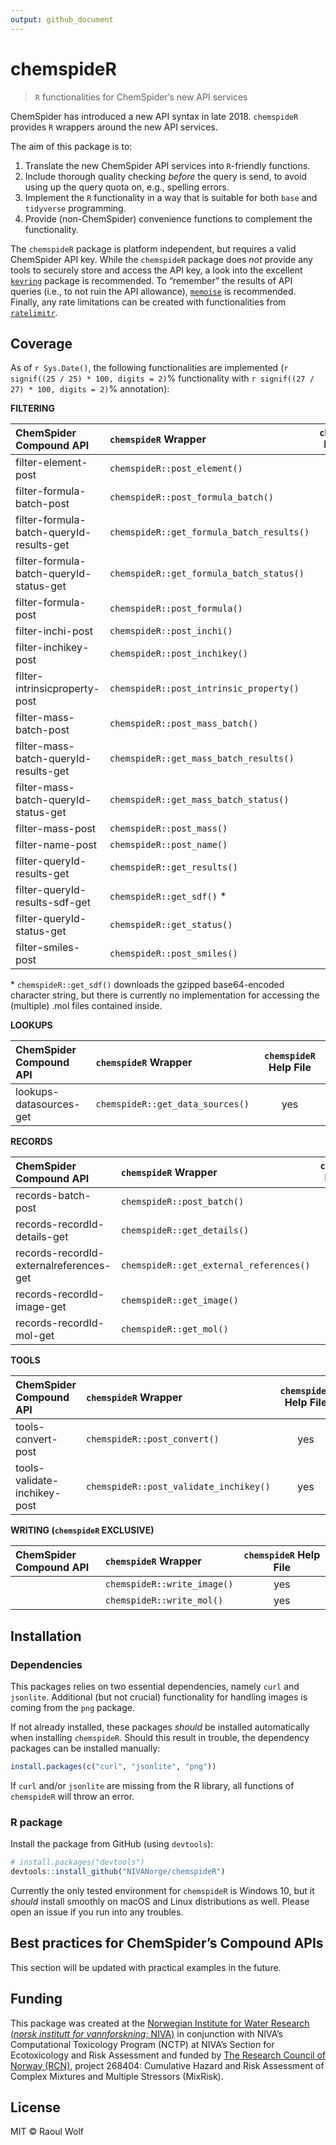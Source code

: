 ```yaml
---
output: github_document
---
```


<!-- README.md is generated from README.Rmd. Please edit that file -->

# chemspideR

> `R` functionalities for ChemSpider's new API services

ChemSpider has introduced a new API syntax in late 2018. `chemspideR` provides `R` wrappers around the new API services. 

The aim of this package is to:

1) Translate the new ChemSpider API services into `R`-friendly functions.
2) Include thorough quality checking *before* the query is send, to avoid using up the query quota on, e.g., spelling errors.
3) Implement the `R` functionality in a way that is suitable for both `base` and `tidyverse` programming.
4) Provide (non-ChemSpider) convenience functions to complement the functionality.

The `chemspideR` package is platform independent, but requires a valid ChemSpider API key. While the `chemspideR` package does *not* provide any tools to securely store and access the API key, a look into the excellent [`keyring`](https://github.com/r-lib/keyring) package is recommended. To "remember" the results of API queries (i.e., to not ruin the API allowance),  [`memoise`](https://github.com/r-lib/memoise) is recommended. Finally, any rate limitations can be created with functionalities from [`ratelimitr`](https://github.com/tarakc02/ratelimitr).

## Coverage

As of `r Sys.Date()`, the following functionalities are implemented (`r signif((25 / 25) * 100, digits = 2)`% functionality with `r signif((27 / 27) * 100, digits = 2)`% annotation):

**FILTERING**

| ChemSpider Compound API                  | `chemspideR` Wrapper                      | `chemspideR` Help File |
|:---------------------------------------- |:----------------------------------------- |:----------------------:|
| filter-element-post                      | `chemspideR::post_element()`              | yes                    |
| filter-formula-batch-post                | `chemspideR::post_formula_batch()`        | yes                    |
| filter-formula-batch-queryId-results-get | `chemspideR::get_formula_batch_results()` | yes                    |
| filter-formula-batch-queryId-status-get  | `chemspideR::get_formula_batch_status()`  | yes                    |
| filter-formula-post                      | `chemspideR::post_formula()`              | yes                    |
| filter-inchi-post                        | `chemspideR::post_inchi()`                | yes                    |
| filter-inchikey-post                     | `chemspideR::post_inchikey()`             | yes                    |
| filter-intrinsicproperty-post            | `chemspideR::post_intrinsic_property()`   | yes                    |
| filter-mass-batch-post                   | `chemspideR::post_mass_batch()`           | yes                    |
| filter-mass-batch-queryId-results-get    | `chemspideR::get_mass_batch_results()`    | yes                    |
| filter-mass-batch-queryId-status-get     | `chemspideR::get_mass_batch_status()`     | yes                    |
| filter-mass-post                         | `chemspideR::post_mass()`                 | yes                    |
| filter-name-post                         | `chemspideR::post_name()`                 | yes                    |
| filter-queryId-results-get               | `chemspideR::get_results()`               | yes                    |
| filter-queryId-results-sdf-get           | `chemspideR::get_sdf()` *                 | yes                    |
| filter-queryId-status-get                | `chemspideR::get_status()`                | yes                    |
| filter-smiles-post                       | `chemspideR::post_smiles()`               | yes                    |

\* `chemspideR::get_sdf()` downloads the gzipped base64-encoded character string, but there is currently no implementation for accessing the (multiple) .mol files contained inside.

**LOOKUPS**

| ChemSpider Compound API | `chemspideR` Wrapper             | `chemspideR` Help File |
|:----------------------- |:-------------------------------- |:----------------------:|
| lookups-datasources-get | `chemspideR::get_data_sources()` | yes                    |

**RECORDS**

| ChemSpider Compound API                 | `chemspideR` Wrapper                    | `chemspideR` Help File |
|:--------------------------------------- |:--------------------------------------- |:----------------------:|
| records-batch-post                      | `chemspideR::post_batch()`              | yes                    |
| records-recordId-details-get            | `chemspideR::get_details()`             | yes                    |
| records-recordId-externalreferences-get | `chemspideR::get_external_references()` | yes                    |
| records-recordId-image-get              | `chemspideR::get_image()`               | yes                    |
| records-recordId-mol-get                | `chemspideR::get_mol()`                 | yes                    |

**TOOLS**

| ChemSpider Compound API      | `chemspideR` Wrapper                   | `chemspideR` Help File |
|:---------------------------- |:-------------------------------------- |:----------------------:|
| tools-convert-post           | `chemspideR::post_convert()`           | yes                    |
| tools-validate-inchikey-post | `chemspideR::post_validate_inchikey()` | yes                    |

**WRITING (`chemspideR` EXCLUSIVE)**

| ChemSpider Compound API | `chemspideR` Wrapper        | `chemspideR` Help File |
|:----------------------- |:--------------------------- |:----------------------:|
|                         | `chemspideR::write_image()` | yes                    |
|                         | `chemspideR::write_mol()`   | yes                    |

## Installation

### Dependencies

This packages relies on two essential dependencies, namely `curl` and `jsonlite`. Additional (but not crucial) functionality for handling images is coming from the `png` package.

If not already installed, these packages *should* be installed automatically when installing `chemspideR`. Should this result in trouble, the dependency packages can be installed manually:

```r
install.packages(c("curl", "jsonlite", "png"))
```

If `curl` and/or `jsonlite` are missing from the R library, all functions of `chemspideR` will throw an error.

### R package

Install the package from GitHub (using `devtools`):

```r
# install.packages("devtools")
devtools::install_github("NIVANorge/chemspideR")
```

Currently the only tested environment for `chemspideR` is Windows 10, but it *should* install smoothly on macOS and Linux distributions as well. Please open an issue if you run into any troubles. 

## Best practices for ChemSpider's Compound APIs

This section will be updated with practical examples in the future.

## Funding

This package was created at the [Norwegian Institute for Water Research (*norsk institutt for vannforskning*; NIVA)](https://www.niva.no/en) in conjunction with NIVA's Computational Toxicology Program (NCTP) at NIVA's Section for Ecotoxicology and Risk Assessment and funded by [The Research Council of Norway (RCN)](https://www.forskningsradet.no/en/Home_page/1177315753906), project 268404: Cumulative Hazard and Risk Assessment of Complex Mixtures and Multiple Stressors (MixRisk).

## License

MIT © Raoul Wolf
